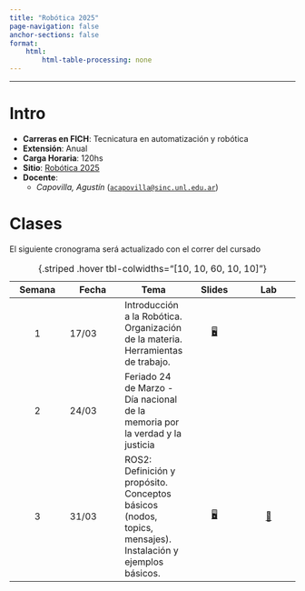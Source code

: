 ```yaml
---
title: "Robótica 2025"
page-navigation: false
anchor-sections: false
format:
    html:
        html-table-processing: none
---
```


---

# Intro

- **Carreras en FICH**: Tecnicatura en automatización y robótica
- **Extensión**: Anual
- **Carga Horaria**: 120hs
- **Sitio**: [Robótica 2025](https://acapovilla.github.io/robotica-2025/)
- **Docente**:
    - *Capovilla, Agustín* ([`acapovilla@sinc.unl.edu.ar`](mailto:acapovilla@sinc.unl.edu.ar))

<!-- # Régimen de aprobación y promoción -->

<!-- # Programa -->

# Clases

::: {.callout-note title=""}
El siguiente cronograma será actualizado con el correr del cursado 
:::

| Semana | Fecha | Tema | Slides | Lab |
|:------:|--------|--------|:------:|:------:|
|1 | 17/03 | Introducción a la Robótica. Organización de la materia. Herramientas de trabajo. | [🖥️](/clases/01 "Slides"){aria-label="Clase 1 slides"} |
|2  | 24/03 | Feriado 24 de Marzo - Día nacional de la memoria por la verdad y la justicia | |
|3  | 31/03 | ROS2: Definición y propósito. Conceptos básicos (nodos, topics, mensajes). Instalación y ejemplos básicos. | [🖥️](/clases/02 "Slides"){aria-label="Clase 2 slides"} | [🧪](/clases/02/lab.html "Lab"){aria-label="Clase 2 lab"}

: {.striped .hover tbl-colwidths="[10, 10, 60, 10, 10]"}

<!-- # Bibliografía -->

<!-- # Material de estudio -->

